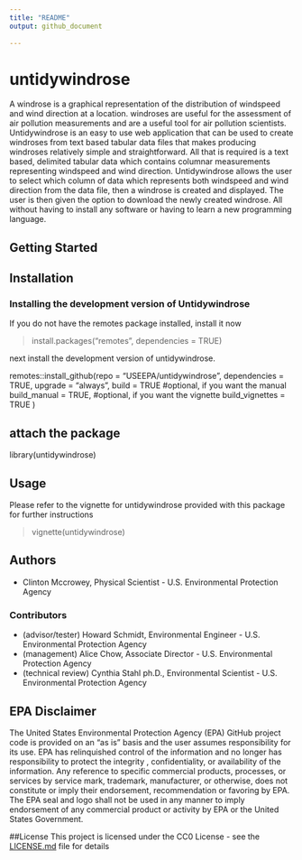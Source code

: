 ```yaml
---
title: "README"
output: github_document
    
---
```



# untidywindrose

A windrose is a graphical representation of the distribution of windspeed and
wind direction at a location. windroses are useful for the assessment of air
pollution measurements and are a useful tool for air pollution scientists.
Untidywindrose is an easy to use web application that can be used to create
windroses from text based tabular data files that makes producing windroses
relatively simple and straightforward.  All that is required is a text based,
delimited tabular data which contains columnar measurements representing
windspeed and wind direction.  Untidywindrose allows the user to select which 
column of data which represents both windspeed and wind direction from the data
file, then a windrose is created and displayed. The user is then given the
option to download the newly created windrose. All without having to install
any software or having to learn a new programming language.

## Getting Started
## Installation  

### Installing the development version of Untidywindrose

If you do not have the remotes package installed, install it now

> install.packages("remotes", dependencies = TRUE)

next install the development version of untidywindrose.

remotes::install_github(repo = "USEEPA/untidywindrose",
                        dependencies = TRUE,
                        upgrade = "always",
                        build = TRUE
                        #optional, if you want the manual
                        build_manual = TRUE,
                        #optional, if you want the vignette
                        build_vignettes = TRUE
                        )

## attach the package 
library(untidywindrose)

## Usage
Please refer to the vignette for untidywindrose provided with this package for
further instructions

> vignette(untidywindrose)

## Authors
* Clinton Mccrowey, Physical Scientist - U.S. Environmental Protection Agency

### Contributors
* (advisor/tester) Howard Schmidt, Environmental Engineer - U.S. Environmental
  Protection Agency
* (management) Alice Chow, Associate Director - U.S. Environmental Protection
  Agency
* (technical review) Cynthia Stahl ph.D., Environmental Scientist - U.S.
  Environmental Protection Agency



## EPA Disclaimer
The United States Environmental Protection Agency (EPA) GitHub project code is
provided on an "as is" basis and the user assumes responsibility for its use.
EPA has relinquished control of the information and no longer has responsibility
to protect the integrity , confidentiality, or availability of the information.
Any reference to specific commercial products, processes, or services by service
mark, trademark, manufacturer, or otherwise, does not constitute or imply their
endorsement, recommendation or favoring by EPA. The EPA seal and logo shall not
be used in any manner to imply endorsement of any commercial product or activity
by EPA or the United States Government.

##License
This project is licensed under the CC0 License - see the
[LICENSE.md](LICENSE.md) file for details
